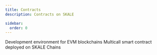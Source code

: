 ```yaml
---
title: Contracts
description: Contracts on SKALE

sidebar:
  order: 0
---
```




<CardGrid>
	<a style="text-decoration: none;"href="/tools/contracts/hardhat">
		<Card title="Hardhat">
			Development environment for EVM blockchains
		</Card>
	</a>
	<a style="text-decoration: none;"href="/tools/contracts/multicall">
		<Card title="Multicall">
			Multicall smart contract deployed on SKALE Chains
		</Card>
	</a>
</CardGrid>

